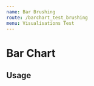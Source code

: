 ```yaml
---
name: Bar Brushing
route: /barchart_test_brushing
menu: Visualisations Test
---
```


<h1 style={{ margin: '0px' }}>Bar Chart</h1>

## Usage



<Playground>
  <Motor  
  config={{
            host: "localhost",
            secure: false,
            port: 19077,
            prefix: "",
            appId: "7943caf8-3122-4c9c-9ca1-2ef2c7a60204"
  }}>
      <Bar
            cols={[
            //  { qField: 'Year', qLabel: 'Year' },
              { qField: 'Territory', qLabel: 'Territory' },
              { qField: '=Sum([Car sales])', qLabel: 'Car sales' }
            ]}
            // title="Vehicle Sales by Region"
            // subTitle="Vehicle Sales by Region"
                        tickSpacing="narrow"
                        showLabels="inside"
            showGridlines={true}
            textOnAxis='both'
            // showLegend={true}
            suppressZero={true}
           // suppressScroll={true}
        //   scrollRatio= {0.5}
            stacked={true}
            // percentStacked={true}
            height="410px"
            // border = {false}
            calcCondition={{
              qCond: '1+1=2',
              qMsg: 'Calculation condition has not been met'
            }}></Bar>
     
  </Motor>
    <Motor  
  config={{
            host: "localhost",
            secure: false,
            port: 19077,
            prefix: "",
            appId: "7943caf8-3122-4c9c-9ca1-2ef2c7a60204"
  }}>
      <Column
            cols={[
            //  { qField: 'Year', qLabel: 'Year' },
              { qField: 'Territory', qLabel: 'Territory' },
              { qField: '=Sum([Car sales])', qLabel: 'Car sales' }
            ]}
            // title="Vehicle Sales by Region"
            // subTitle="Vehicle Sales by Region"
                        tickSpacing="narrow"
            showGridlines={true}
            textOnAxis='both'
            // showLegend={true}
            suppressZero={true}
           // suppressScroll={true}
            stacked={true}
            // percentStacked={true}
            height="410px"
            // border = {false}
            calcCondition={{
              qCond: '1+1=2',
              qMsg: 'Calculation condition has not been met'
            }}></Column>
     
  </Motor>

</Playground>

<br />

